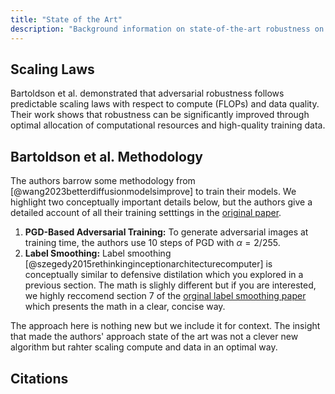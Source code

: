 ```yaml
---
title: "State of the Art"
description: "Background information on state-of-the-art robustness on CIFAR-10."
---
```


## Scaling Laws

Bartoldson et al. demonstrated that adversarial robustness follows predictable scaling laws with respect to compute (FLOPs) and data quality. Their work shows that robustness can be significantly improved through optimal allocation of computational resources and high-quality training data.

<AdversarialScalingExplorer />

## Bartoldson et al. Methodology

The authors barrow some methodology from [@wang2023betterdiffusionmodelsimprove]
to train their models. We highlight two conceptually important details below, but the
authors give a detailed account of all their training setttings in the
[original paper]().

1. **PGD-Based Adversarial Training:** To generate adversarial images at training time, the
   authors use 10 steps of PGD with $\alpha=2/255$.
2. **Label Smoothing:** Label smoothing [@szegedy2015rethinkinginceptionarchitecturecomputer] is conceptually similar to defensive distilation
   which you explored in a previous section. The math is slighly different but if you are
   interested, we highly reccomend section 7 of the [orginal label smoothing paper](https://arxiv.org/abs/1512.00567)
   which presents the math in a clear, concise way.

The approach here is nothing new but we include it for context. The insight that made
the authors' approach state of the art was not a clever new algorithm but rahter scaling
compute and data in an optimal way.

## Citations
